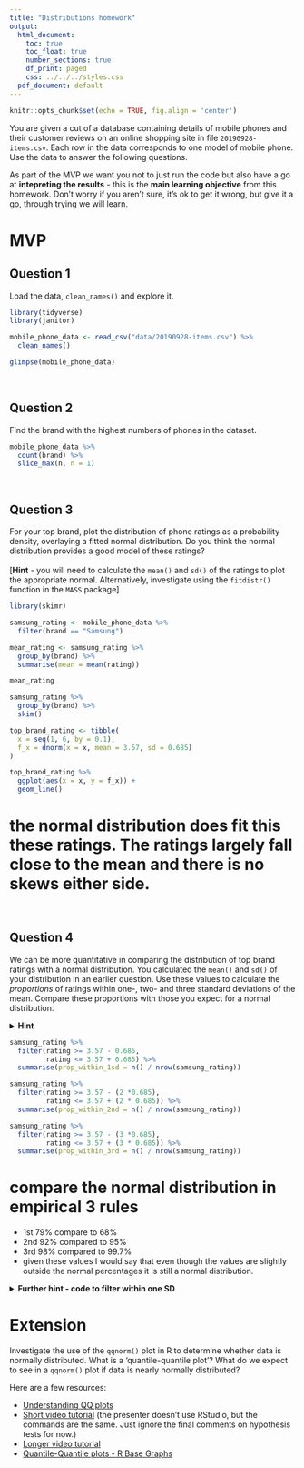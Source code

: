 ```yaml
---
title: "Distributions homework"
output:
  html_document:
    toc: true
    toc_float: true
    number_sections: true
    df_print: paged
    css: ../../../styles.css
  pdf_document: default
---
```



```r
knitr::opts_chunk$set(echo = TRUE, fig.align = 'center')
```

You are given a cut of a database containing details of mobile phones and their customer reviews on an online shopping site in file `20190928-items.csv`. Each row in the data corresponds to one model of mobile phone. Use the data to answer the following questions.  

As part of the MVP we want you not to just run the code but also have a go at **intepreting the results** - this is the **main learning objective** from this homework. Don't worry if you aren't sure, it's ok to get it wrong, but give it a go, through trying we will learn.  

# MVP

## Question 1

Load the data, `clean_names()` and explore it.

```r
library(tidyverse)
library(janitor)

mobile_phone_data <- read_csv("data/20190928-items.csv") %>% 
  clean_names()

glimpse(mobile_phone_data)
```


<br>

## Question 2

Find the brand with the highest numbers of phones in the dataset.

```r
mobile_phone_data %>% 
  count(brand) %>% 
  slice_max(n, n = 1)

```


<br>

## Question 3

For your top brand, plot the distribution of phone ratings as a probability density, overlaying a fitted normal distribution. Do you think the normal distribution provides a good model of these ratings?<br><br>[**Hint** - you will need to calculate the `mean()` and `sd()` of the ratings to plot the appropriate normal. Alternatively, investigate using the `fitdistr()` function in the `MASS` package]

```r

library(skimr)

samsung_rating <- mobile_phone_data %>% 
  filter(brand == "Samsung")

mean_rating <- samsung_rating %>% 
  group_by(brand) %>% 
  summarise(mean = mean(rating)) 

mean_rating
```
```r
samsung_rating %>% 
  group_by(brand) %>% 
  skim()
```

```r
top_brand_rating <- tibble(
  x = seq(1, 6, by = 0.1),
  f_x = dnorm(x = x, mean = 3.57, sd = 0.685)
)

top_brand_rating %>%
  ggplot(aes(x = x, y = f_x)) +
  geom_line()
```

# the normal distribution does fit this these ratings. The ratings largely fall close to the mean and there is no skews either side.

<br>

## Question 4

We can be more quantitative in comparing the distribution of top brand ratings with a normal distribution. You calculated the `mean()` and `sd()` of your distribution in an earlier question. Use these values to calculate the *proportions* of ratings within one-, two- and three standard deviations of the mean. Compare these proportions with those you expect for a normal distribution.  

<details>
<summary>**Hint**</summary>
You can use a `filter()` to get only the ratings within one-, two- and three standard deviations of the mean, and then think about how to calculate what proportion each of these filtered sets make of the total number of ratings. You'll need to use three separate `filter()` and `summarise()` pipes to do this.
</details>
```r
samsung_rating %>% 
  filter(rating >= 3.57 - 0.685,
         rating <= 3.57 + 0.685) %>% 
  summarise(prop_within_1sd = n() / nrow(samsung_rating))

```
```r
samsung_rating %>% 
  filter(rating >= 3.57 - (2 *0.685),
         rating <= 3.57 + (2 * 0.685)) %>% 
  summarise(prop_within_2nd = n() / nrow(samsung_rating))

```

```r
samsung_rating %>% 
  filter(rating >= 3.57 - (3 *0.685),
         rating <= 3.57 + (3 * 0.685)) %>% 
  summarise(prop_within_3rd = n() / nrow(samsung_rating))

```

# compare the normal distribution in empirical 3 rules
 - 1st 79% compare to 68%
 - 2nd 92% compared to 95%
 - 3rd 98% compared to 99.7%
  - given these values I would say that even though the values are slightly outside the normal percentages it is still a normal distribution.
 



<details>
<summary>**Further hint - code to filter within one SD**</summary>
Here's the code to filter and summarise the proportion of ratings within one standard deviation of the mean.

```r
samsung_ratings %>%
  filter(rating >= samsung_stats$mean - samsung_stats$sd) %>%
  filter(rating <= samsung_stats$mean + samsung_stats$sd) %>%
  summarise(prop_within_1sd = n() / nrow(samsung_ratings))
```
</details>

# Extension

Investigate the use of the `qqnorm()` plot in R to determine whether data is normally distributed. What is a 'quantile-quantile plot'? What do we expect to see in a `qqnorm()` plot if data is nearly normally distributed?

Here are a few resources:

* [Understanding QQ plots](https://data.library.virginia.edu/understanding-q-q-plots/)
* [Short video tutorial](https://www.youtube.com/watch?v=Erze9pNIX8A) (the presenter doesn't use RStudio, but the commands are the same. Just ignore the final comments on hypothesis tests for now.)
* [Longer video tutorial](https://www.youtube.com/watch?v=smJBsZ4YQZw)
* [Quantile-Quantile plots - R Base Graphs](http://www.sthda.com/english/wiki/qq-plots-quantile-quantile-plots-r-base-graphs)

